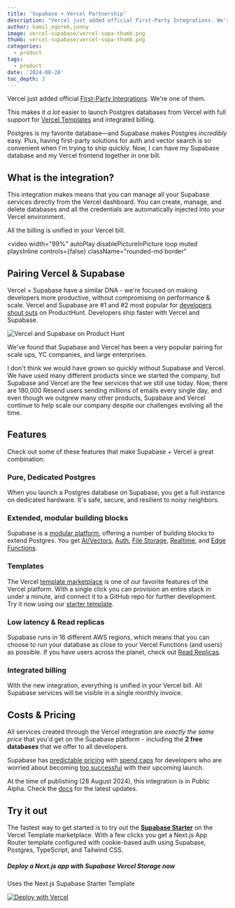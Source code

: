 ```yaml
---
title: 'Supabase + Vercel Partnership'
description: "Vercel just added official First-Party Integrations. We're one of them."
author: kamil_ogorek,jonny
image: vercel-supabase/vercel-supa-thumb.png
thumb: vercel-supabase/vercel-supa-thumb.png
categories:
  - product
tags:
  - product
date: '2024-08-28'
toc_depth: 3
---
```


Vercel just added official [First-Party Integrations](https://vercel.com/blog/introducing-the-vercel-marketplace). We're one of them.

This makes it _a lot_ easier to launch Postgres databases from Vercel with full support for [Vercel Templates](https://vercel.com/templates/next.js/supabase) and integrated billing.

<Quote img="lee-robinson.png" caption="Lee Robinson, VP of Product @ Vercel">

Postgres is my favorite database—and Supabase makes Postgres _incredibly_ easy. Plus, having first-party solutions for auth and vector search is so convenient when I'm trying to ship quickly. Now, I can have my Supabase database and my Vercel frontend together in one bill.

</Quote>

## What is the integration?

This integration makes means that you can manage all your Supabase services directly from the Vercel dashboard. You can create, manage, and delete databases and all the credentials are automatically injected into your Vercel environment.

All the billing is unified in your Vercel bill.

<video
  width="99%"
  autoPlay
  disablePictureInPicture
  loop
  muted
  playsInline
  controls={false}
  className="rounded-md border"
>
  <source
    src="https://xguihxuzqibwxjnimxev.supabase.co/storage/v1/object/public/videos/marketing/blog/vercel-marketplace/supabase-integration.mp4?t=2024-08-28T16%3A31%3A37.197Z"
    type="video/mp4"
  />
</video>

## Pairing Vercel & Supabase

Vercel + Supabase have a similar DNA - we're focused on making developers more productive, without compromising on performance & scale. Vercel and Supabase are #1 and #2 most popular for [developers shout outs](https://www.producthunt.com/shoutouts/engineering-development) on ProductHunt. Developers ship faster with Vercel and Supabase.

![Vercel and Supabase on Product Hunt](/images/blog/vercel-supabase/producthunt-vercel-supabase.png)

We've found that Supabase and Vercel has been a very popular pairing for scale ups, YC companies, and large enterprises.

<Quote img="zeno-rocha.png" caption="Zeno Rocha, CEO @ Resend">

I don't think we would have grown so quickly without Supabase and Vercel. We have used many different products since we started the company, but Supabase and Vercel are the few services that we still use today. Now, there are 180,000 Resend users sending millions of emails every single day, and even though we outgrew many other products, Supabase and Vercel continue to help scale our company despite our challenges evolving all the time.

</Quote>

## Features

Check out some of these features that make Supabase + Vercel a great combination:

### Pure, Dedicated Postgres

When you launch a Postgres database on Supabase, you get a full instance on dedicated hardware. It's safe, secure, and resilient to noisy neighbors.

### Extended, modular building blocks

Supabase is a [modular platform](/docs/guides/getting-started/architecture#everything-works-in-isolation), offering a number of building blocks to extend Postgres. You get [AI/Vectors](/docs/guides/ai), [Auth](https://supabase.com/docs/guides/auth), [File Storage](/docs/guides/storage), [Realtime](/docs/guides/realtime), and [Edge Functions](/docs/guides/functions).

### Templates

The Vercel [template marketplace](https://vercel.com/templates?search=supabase) is one of our favorite features of the Vercel platform. With a single click you can provision an entire stack in under a minute, and connect it to a GitHub repo for further development. Try it now using our [starter template](https://vercel.com/templates/next.js/supabase).

### Low latency & Read replicas

Supabase runs in 16 different AWS regions, which means that you can choose to run your database as close to your Vercel Functions (and users) as possible. If you have users across the planet, check out [Read Replicas](https://supabase.com/docs/guides/platform/read-replicas).

### Integrated billing

With the new integration, everything is unified in your Vercel bill. All Supabase services will be visible in a single monthly invoice.

## Costs & Pricing

All services created through the Vercel integration are _exactly the same price_ that you'd get on the Supabase platform - including the **2 free databases** that we offer to all developers.

Supabase has [predictable pricing](/pricing) with [spend caps](/docs/guides/platform/spend-cap) for developers who are worried about becoming [too successful](https://i.kym-cdn.com/photos/images/newsfeed/001/444/303/2b6.jpg) with their upcoming launch.

<Admonition>

At the time of publishing (28 August 2024), this integration is in Public Alpha. Check the [docs](/docs/guides/platform/vercel-marketplace) for the latest updates.

</Admonition>

## Try it out

The fastest way to get started is to try out the [**Supabase Starter**](https://vercel.com/templates/next.js/supabase) on the Vercel Template marketplace. With a few clicks you get a Next.js App Router template configured with cookie-based auth using Supabase, Postgres, TypeScript, and Tailwind CSS.

<div className="bg-surface-100 py-4 px-5 border rounded-md not-prose">
  <h5 className="text-foreground">Deploy a Next.js app with Supabase Vercel Storage now</h5>
  <p className="text-foreground-light mb-3">Uses the Next.js Supabase Starter Template</p>
  <a href="https://vercel.com/new/supabase/clone?repository-url=https%3A%2F%2Fgithub.com%2Fvercel%2Fnext.js%2Ftree%2Fcanary%2Fexamples%2Fwith-supabase&project-name=nextjs-with-supabase&repository-name=nextjs-with-supabase&demo-title=nextjs-with-supabase&demo-description=This%20starter%20configures%20Supabase%20Auth%20to%20use%20cookies%2C%20making%20the%20user's%20session%20available%20throughout%20the%20entire%20Next.js%20app%20-%20Client%20Components%2C%20Server%20Components%2C%20Route%20Handlers%2C%20Server%20Actions%20and%20Middleware.&demo-url=https%3A%2F%2Fdemo-nextjs-with-supabase.vercel.app%2F&external-id=https%3A%2F%2Fgithub.com%2Fvercel%2Fnext.js%2Ftree%2Fcanary%2Fexamples%2Fwith-supabase&demo-image=https%3A%2F%2Fdemo-nextjs-with-supabase.vercel.app%2Fopengraph-image.png&stores=%5B%7B%22type%22%3A%22integration%22%2C%22integrationSlug%22%3A%22supabase%22%2C%22productSlug%22%3A%22supabase%22%7D%5D&slug=app-future&slug=en-US&slug=new&slug=supabase&slug=clone&deploymentIds=dpl_3Cz3uyRrGBHrGKRwVEX9bpM1hsv9">
    <img src="https://vercel.com/button" alt="Deploy with Vercel" />
  </a>
</div>
